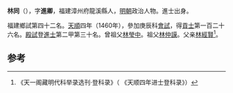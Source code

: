 '''林同'''（{{bd|1434年||？}}），字'''進卿'''，福建漳州府龍溪縣人，[[明朝|明朝]]政治人物。進士出身。

福建鄉試第四十二名。[[天顺_(明朝)|天順]]四年（1460年），參加庚辰科[[會試|會試]]，得[[貢士|貢士]]第一百二十六名。[[殿試|殿試]]登[[進士|進士]]第二甲第三十名。曾祖父[[林瑩中|林瑩中]]。祖父[[林仲謨|林仲謨]]。父亲[[林經賢|林經賢]]<ref>《天一阁藏明代科举录选刊·登科录》（ 《天顺四年进士登科录》）</ref>。

==参考==
{{reflist}}
{{明朝人物小作品}}
{{天順四年庚辰科殿試金榜}}